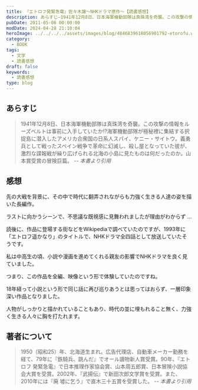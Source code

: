 ```yaml
---
title: 『エトロフ発緊急電』佐々木譲～NHKドラマ原作～【読書感想】
description: あらすじ―1941年12月8日、日本海軍機動部隊は真珠湾を奇襲。この攻撃の情報をルーズベルトは事前に入手していたか!?海軍機動部隊が極秘裡に集結する択捉島に潜入したアメリカ合衆国の日系人スパイ、ケニー・サイトウ。彼が激烈な諜報戦が繰り広げられる北海の小島に見たものは何だったのか。
pubDate: 2011-05-06 00:00:00
modDate: 2024-04-28 21:10:04
heroImage: ../../../../assets/images/blog/4846839618056901792-etorofu.webp
category:
  - BOOK
tags:
  - 文学
  - 読書感想
draft: false
keywords:
  - 読書感想
type: blog
---
```



## あらすじ

> 1941年12月8日、日本海軍機動部隊は真珠湾を奇襲。この攻撃の情報をルーズベルトは事前に入手していたか!?海軍機動部隊が極秘裡に集結する択捉島に潜入したアメリカ合衆国の日系人スパイ、ケニー・サイトウ。義勇兵として戦ったスペイン戦争で革命に幻滅し、殺し屋となっていた彼が、激烈な諜報戦が繰り広げられる北海の小島に見たものは何だったのか。山本賞受賞の冒険巨篇。 <cite>-- 本書より引用</cite>

## 感想

先の大戦を背景に、その中で時代に翻弄されながらも力強く生きる人達の姿を描いた長編作。

ラストに向かうシーンで、不思議な既視感に見舞われましたが理由がわからず ...

読後に、作品に登場する街などをWikipediaで調べていたのですが、1993年に「エトロフ遥かなり」のタイトルで、NHKドラマ全四話として放送していたそうです。

<BlogCard
  title='土曜ドラマ　エトロフ遥かなり｜番組｜NHKアーカイブス'
  description='開戦前夜。真珠湾攻撃の機密情報をめぐって、米海軍諜報部の一員として日本に送り込まれた日系アメリカ人が展開するサスペンス歴史アクション。終戦の日にちなんだ特集番組として放送されたドラマ。戦争にほんろうされる主人公の男女と、二人の周囲の人々が織りなす愛情と悲劇を描いた。昭和１６年日米開戦前夜。果たして真珠湾攻撃は実行されるのか。日本海軍の動向を探るため、日系二世で米国のスパイ・賢一郎は、単身エトロフ島に潜入する。島で暮らす娘・ゆきは、賢一郎の正体を知らないまま、恋に落ちる。しかし、賢一郎には、日本の憲兵の追手が迫っていた・・・。'
  url='https://www2.nhk.or.jp/archives/movies/?id=D0009040292_00000'
  domain='www2.nhk.or.jp'
/>

私は中高生の頃、小説や漫画を進めてくれる親友の影響でNHKドラマを良く見ていました。

つまり、この作品を全編、映像という形で体験していたのですね。

18年経って小説という形で同じ話に再び巡りあうとは思ってはおらず、一層印象深い作品となりました。

人物がしっかりと描かれていることもあり、時代の並に埋もれること無く、力強く生きる人々に胸を打たれます。

<div class='not-prose'>
  <div data-vc_mylinkbox_id='886768611'></div>
</div>

## 著者について

> 1950（昭和25）年、北海道生まれ。広告代理店、自動車メーカー勤務を経て、79年に『鉄騎兵、跳んだ』でオール讀物新人賞受賞。90年、『エトロフ 発緊急電』で日本推理作家協会賞、山本周五郎賞、日本冒険小説協会大賞を受賞。2002年、『武揚伝』で新田次郎文学賞を受賞。また、2010年には『廃 墟に乞う』で直木三十五賞を受賞した。 <cite>-- 本書より引用</cite>
